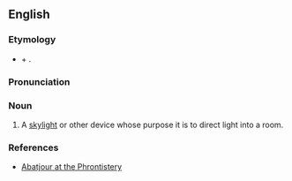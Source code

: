 ==English==

===Etymology===
* {{borrowed|fr}} {{term|abattre||to throw down|lang=fr}} + {{term|jour||day, daylight|lang=fr}}.

===Pronunciation===
{{a|US}} {{IPA|/ˌɑ.ˌbɑ.ˈʒʊ.ɚ/|/ˌɑ.ˌbɑ.ˈʒʊɹ/}}

===Noun===
{{en-noun}}

# A [[skylight]] or other device whose purpose it is to direct light into a room.

===References===
* [http://phrontistery.info/a.html Abatjour at the Phrontistery]